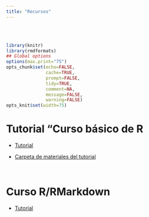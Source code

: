 ```yaml
---
title: "Recursos"
--- 
```


<br>
<br>


```r
library(knitr)
library(rmdformats)
## Global options
options(max.print="75")
opts_chunk$set(echo=FALSE,
               cache=TRUE,
               prompt=FALSE,
               tidy=TRUE,
               comment=NA,
               message=FALSE,
               warning=FALSE)
opts_knit$set(width=75)
```

<div class=text-justify>

# **Tutorial "Curso básico de R** 

- [Tutorial](curso_r/tutorial_pdf/Curso_basico_de_R.pdf)

- [Carpeta de materiales del tutorial](curso_r/tutorial_pdf/materiales_tutorial_R.zip)

<br>


# **Curso R/RMarkdown**

- [Tutorial](curso_r/r_rmarkdown/curso_r_rmarkdown.html)


</div>



